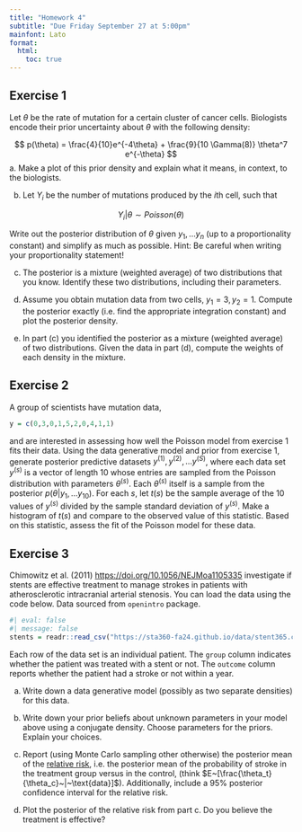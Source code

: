 ```yaml
---
title: "Homework 4"
subtitle: "Due Friday September 27 at 5:00pm"
mainfont: Lato
format: 
  html:
    toc: true
---
```



## Exercise 1

Let $\theta$ be the rate of mutation for a certain cluster of cancer cells. Biologists encode their prior uncertainty about $\theta$ with the following density:

$$
p(\theta) = \frac{4}{10}e^{-4\theta} + \frac{9}{10 \Gamma(8)} \theta^7 e^{-\theta}
$$
a. Make a plot of this prior density and explain what it means, in context, to the biologists.

b. Let $Y_i$ be the number of mutations produced by the $i$th cell, such that

$$
Y_i | \theta \sim Poisson(\theta)
$$

Write out the posterior distribution of $\theta$ given $y_1,\ldots y_n$ (up to a proportionality constant) and simplify as much as possible. Hint: Be careful when writing your proportionality statement!

c. The posterior is a mixture (weighted average) of two distributions that you know. Identify these two distributions, including their parameters.

d. Assume you obtain mutation data from two cells, $y_1 = 3, y_2 = 1$. Compute the posterior exactly (i.e. find the appropriate integration constant) and plot the posterior density. 

e. In part (c) you identified the posterior as a mixture (weighted average) of two distributions. Given the data in part (d), compute the weights of each density in the mixture.

## Exercise 2

A group of scientists have mutation data, 

```r
y = c(0,3,0,1,5,2,0,4,1,1)
```

and are interested in assessing how well the Poisson model from exercise 1 fits their data. Using the data generative model and prior from exercise 1, generate posterior predictive datasets $y^{(1)}, y^{(2)}, \ldots y^{(S)}$, where each data set $y^{(s)}$ is a vector of length 10 whose entries are sampled from the Poisson distribution with parameters $\theta^{(s)}$. Each $\theta^{(s)}$ itself is a sample from the posterior $p(\theta | y_1, \ldots y_{10})$. For each $s$, let $t(s)$ be the sample average of the 10 values of $y^{(s)}$ divided by the sample standard deviation of $y^{(s)}$. Make a histogram of $t(s)$ and compare to the observed value of this statistic. Based on this statistic, assess the fit of the Poisson model for these data.


## Exercise 3

Chimowitz et al. (2011) [https://doi.org/10.1056/NEJMoa1105335](https://doi.org/10.1056/NEJMoa1105335) investigate if stents are effective treatment to manage strokes in patients with atherosclerotic intracranial arterial stenosis. You can load the data using the code below. Data sourced from `openintro` package.

```r
#| eval: false
#| message: false
stents = readr::read_csv("https://sta360-fa24.github.io/data/stent365.csv")
```

Each row of the data set is an individual patient. The `group` column indicates whether the patient was treated with a stent or not. The `outcome` column reports whether the patient had a stroke or not within a year.

a. Write down a data generative model (possibly as two separate densities) for this data.

b. Write down your prior beliefs about unknown parameters in your model above using a conjugate density. Choose parameters for the priors. Explain your choices.

c. Report (using Monte Carlo sampling other otherwise) the posterior mean of the [relative risk](https://en.wikipedia.org/wiki/Relative_risk), i.e. the posterior mean of the probability of stroke in the treatment group versus in the control, (think $E~[\frac{\theta_t}{\theta_c}~|~\text{data}]$). Additionally, include a 95% posterior confidence interval for the relative risk.

d. Plot the posterior of the relative risk from part c. Do you believe the treatment is effective?